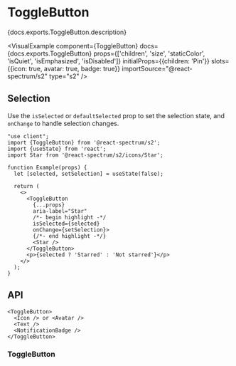 

# ToggleButton

<PageDescription>{docs.exports.ToggleButton.description}</PageDescription>

<VisualExample
  component={ToggleButton}
  docs={docs.exports.ToggleButton}
  props={['children', 'size', 'staticColor', 'isQuiet', 'isEmphasized', 'isDisabled']}
  initialProps={{children: 'Pin'}}
  slots={{icon: true, avatar: true, badge: true}}
  importSource="@react-spectrum/s2"
  type="s2" />

## Selection

Use the `isSelected` or `defaultSelected` prop to set the selection state, and `onChange` to handle selection changes.

```tsx render
"use client";
import {ToggleButton} from '@react-spectrum/s2';
import {useState} from 'react';
import Star from '@react-spectrum/s2/icons/Star';

function Example(props) {
  let [selected, setSelection] = useState(false);

  return (
    <>
      <ToggleButton
        {...props}
        aria-label="Star"
        /*- begin highlight -*/
        isSelected={selected}
        onChange={setSelection}>
        {/*- end highlight -*/}
        <Star />
      </ToggleButton>
      <p>{selected ? 'Starred' : 'Not starred'}</p>
    </>
  );
}
```

## API

```tsx links={{ToggleButton: '#toggleButton', Avatar: 'Avatar.html'}}
<ToggleButton>
  <Icon /> or <Avatar />
  <Text />
  <NotificationBadge />
</ToggleButton>
```

### ToggleButton

<PropTable component={docs.exports.ToggleButton} links={docs.links} />
